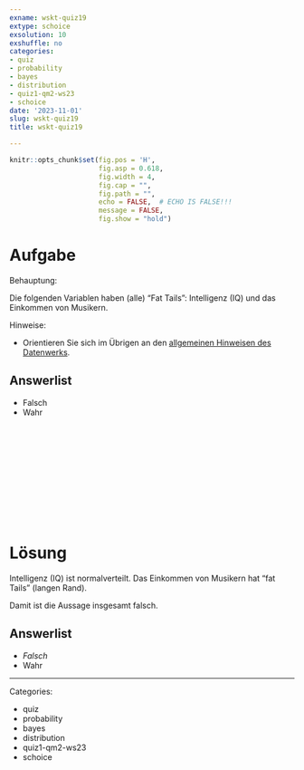 ```yaml
---
exname: wskt-quiz19
extype: schoice
exsolution: 10
exshuffle: no
categories:
- quiz
- probability
- bayes
- distribution
- quiz1-qm2-ws23
- schoice
date: '2023-11-01'
slug: wskt-quiz19
title: wskt-quiz19

---
```





```r
knitr::opts_chunk$set(fig.pos = 'H',
                      fig.asp = 0.618,
                      fig.width = 4,
                      fig.cap = "", 
                      fig.path = "",
                      echo = FALSE,  # ECHO IS FALSE!!!
                      message = FALSE,
                      fig.show = "hold")
```






# Aufgabe


Behauptung: 

Die folgenden Variablen haben (alle) "Fat Tails": Intelligenz (IQ) und das Einkommen von Musikern.

Hinweise:

- Orientieren Sie sich im Übrigen an den [allgemeinen Hinweisen des Datenwerks](https://datenwerk.netlify.app/hinweise).


Answerlist
----------

* Falsch
* Wahr


</br>
</br>
</br>
</br>
</br>
</br>
</br>
</br>
</br>
</br>

# Lösung

Intelligenz (IQ) ist normalverteilt. 
Das Einkommen von Musikern hat "fat Tails" (langen Rand).

Damit ist die Aussage insgesamt falsch.



Answerlist
----------


* *Falsch*
* Wahr








---

Categories: 

- quiz
- probability
- bayes
- distribution
- quiz1-qm2-ws23
- schoice

